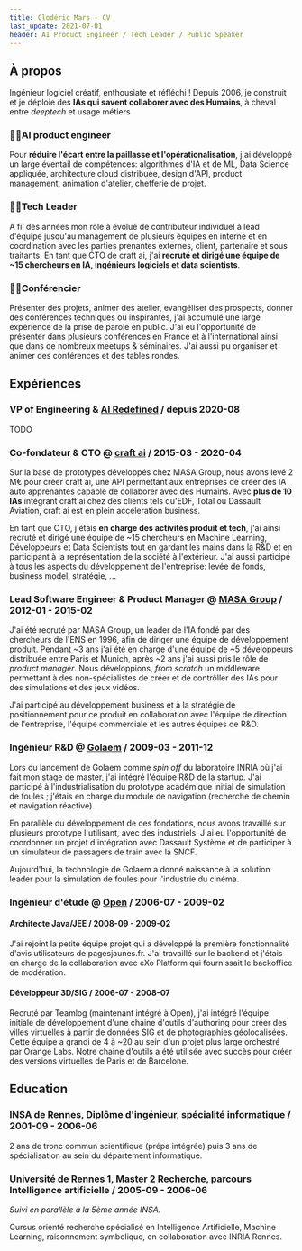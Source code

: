 ```yaml
---
title: Clodéric Mars - CV
last_update: 2021-07-01
header: AI Product Engineer / Tech Leader / Public Speaker
---
```




## À propos

Ingénieur logiciel créatif, enthousiate et réfléchi ! Depuis 2006, je construit
et je déploie des **IAs qui savent collaborer avec des Humains**, à cheval entre
_deeptech_ et usage métiers

### 👷‍♂️AI product engineer

Pour **réduire l'écart entre la paillasse et l'opérationalisation**, j'ai
développé un large éventail de compétences: algorithmes d'IA et de ML, Data
Science appliquée, architecture cloud distribuée, design d'API, product
management, animation d'atelier, chefferie de projet.

### 👨‍💻Tech Leader

A fil des années mon rôle à évolué de contributeur individuel à lead d'équipe
jusqu'au management de plusieurs équipes en interne et en coordination avec les
parties prenantes externes, client, partenaire et sous traitants. En tant que
CTO de craft ai, j'ai **recruté et dirigé une équipe de ~15 chercheurs en IA,
ingénieurs logiciels et data scientists**.

### 👨‍🏫Conférencier

Présenter des projets, animer des atelier, evangéliser des prospects, donner des
conférences techniques ou inspirantes, j'ai accumulé une large expérience de la
prise de parole en public. J'ai eu l'opportunité de présenter dans plusieurs
conférences en France et à l'international ainsi que dans de nombreux meetups &
séminaires. J'ai aussi pu organiser et animer des conférences et des tables
rondes.

## Expériences

### VP of Engineering & [AI Redefined](https://www.ai-r.com) / depuis 2020-08

TODO

### Co-fondateur & CTO @ [craft ai](https://www.craft.ai/) / 2015-03 - 2020-04

Sur la base de prototypes développés chez MASA Group, nous avons levé 2 M€ pour
créer craft ai, une API permettant aux entreprises de créer des IA auto
apprenantes capable de collaborer avec des Humains. Avec **plus de 10 IAs**
intégrant craft ai chez des clients tels qu'EDF, Total ou Dassault Aviation,
craft ai est en plein acceleration business.

En tant que CTO, j'étais **en charge des activités produit et tech**, j'ai ainsi
recruté et dirigé une équipe de ~15 chercheurs en Machine Learning, Développeurs
et Data Scientists tout en gardant les mains dans la R&D et en participant à la
représentation de la société à l'extérieur. J'ai aussi participé à tous les
aspects du développement de l'entreprise: levée de fonds, business model,
stratégie, ...

### Lead Software Engineer & Product Manager @ [MASA Group](https://masasim.com/) / 2012-01 - 2015-02

J'ai été recruté par MASA Group, un leader de l'IA fondé par des chercheurs de
l'ENS en 1996, afin de diriger une équipe de développement produit. Pendant ~3
ans j'ai été en charge d'une équipe de ~5 développeurs distribuée entre Paris et
Munich, après ~2 ans j'ai aussi pris le rôle de _product manager_. Nous
développions, _from scratch_ un middleware permettant à des non-spécialistes de
créer et de contrôller des IAs pour des simulations et des jeux vidéos.

J'ai participé au développement business et à la stratégie de positionnement
pour ce produit en collaboration avec l'équipe de direction de l'entreprise,
l'équipe commerciale et les autres équipes de R&D.

### Ingénieur R&D @ [Golaem](http://golaem.com/) / 2009-03 - 2011-12

Lors du lancement de Golaem comme _spin off_ du laboratoire INRIA où j'ai fait
mon stage de master, j'ai intégré l'équipe R&D de la startup. J'ai participé à
l'industrialisation du prototype académique initial de simulation de foules ;
j'étais en charge du module de navigation (recherche de chemin et navigation
réactive).

En parallèle du développement de ces fondations, nous avons travaillé sur
plusieurs prototype l'utilisant, avec des industriels. J'ai eu l'opportunité de
coordonner un projet d'intégration avec Dassault Système et de participer à un
simulateur de passagers de train avec la SNCF.

Aujourd'hui, la technologie de Golaem a donné naissance à la solution leader
pour la simulation de foules pour l'industrie du cinéma.

### Ingénieur d'étude @ [Open](https://www.open.global/fr) / 2006-07 - 2009-02

#### Architecte Java/JEE / 2008-09 - 2009-02

J'ai rejoint la petite équipe projet qui a développé la première fonctionnalité
d'avis utilisateurs de pagesjaunes.fr. J'ai travaillé sur le backend et j'étais
en charge de la collaboration avec eXo Platform qui fournissait le backoffice de
modération.

#### Développeur 3D/SIG / 2006-07 - 2008-07

Recruté par Teamlog (maintenant intégré à Open), j'ai intégré l'équipe initiale
de développement d'une chaine d'outils d'authoring pour créer des villes
virtuelles à partir de données SIG et de photographies géolocalisées. Cette
équipe a grandi de 4 à ~20 au sein d'un projet plus large orchestré par Orange
Labs. Notre chaine d'outils a été utilisée avec succès pour créer des versions
virtuelles de Paris et de Barcelone.

## Education

### INSA de Rennes, Diplôme d'ingénieur, spécialité informatique / 2001-09 - 2006-06

2 ans de tronc commun scientifique (prépa intégrée) puis 3 ans de spécialisation
au sein du département informatique.

### Université de Rennes 1, Master 2 Recherche, parcours Intelligence artificielle / 2005-09 - 2006-06

_Suivi en parallèle à la 5ème année INSA._

Cursus orienté recherche spécialisé en Intelligence Artificielle, Machine
Learning, raisonnement symbolique, en collaboration avec INRIA Rennes.
